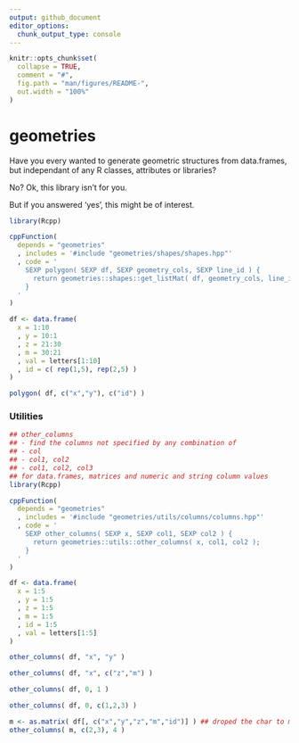 ```yaml
---
output: github_document
editor_options: 
  chunk_output_type: console
---
```


<!-- README.md is generated from README.Rmd. Please edit that file -->

```r
knitr::opts_chunk$set(
  collapse = TRUE,
  comment = "#",
  fig.path = "man/figures/README-",
  out.width = "100%"
)
```

# geometries

<!-- badges: start -->
<!-- badges: end -->

Have you every wanted to generate geometric structures from data.frames, but independant of any R classes, attributes or libraries? 

No? Ok, this library isn't for you.

But if you answered 'yes', this might be of interest.

```r

library(Rcpp)

cppFunction(
  depends = "geometries"
  , includes = '#include "geometries/shapes/shapes.hpp"'
  , code = '
    SEXP polygon( SEXP df, SEXP geometry_cols, SEXP line_id ) {
      return geometries::shapes::get_listMat( df, geometry_cols, line_id );
    }
  '
)

df <- data.frame(
  x = 1:10
  , y = 10:1
  , z = 21:30
  , m = 30:21
  , val = letters[1:10]
  , id = c( rep(1,5), rep(2,5) )
)

polygon( df, c("x","y"), c("id") )


```


### Utilities

```r

## other_columns
## - find the columns not specified by any combination of
## - col
## - col1, col2
## - col1, col2, col3
## for data.frames, matrices and numeric and string column values
library(Rcpp)

cppFunction(
  depends = "geometries"
  , includes = '#include "geometries/utils/columns/columns.hpp"'
  , code = '
    SEXP other_columns( SEXP x, SEXP col1, SEXP col2 ) {
      return geometries::utils::other_columns( x, col1, col2 );
    }
  '
)

df <- data.frame(
  x = 1:5
  , y = 1:5
  , z = 1:5
  , m = 1:5
  , id = 1:5
  , val = letters[1:5]
)

other_columns( df, "x", "y" )

other_columns( df, "x", c("z","m") )

other_columns( df, 0, 1 )

other_columns( df, 0, c(1,2,3) )

m <- as.matrix( df[, c("x","y","z","m","id")] ) ## droped the char to make matrix numeric
other_columns( m, c(2,3), 4 ) 

```
